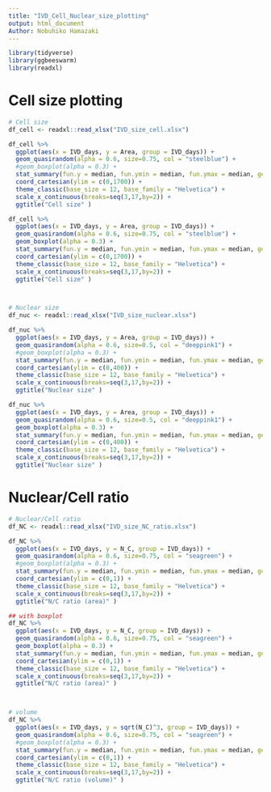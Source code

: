 ```yaml
---
title: "IVD_Cell_Nuclear_size_plotting"
output: html_document
Author: Nobuhiko Hamazaki
---
```

```r
library(tidyverse)
library(ggbeeswarm)
library(readxl)
```


# Cell size plotting
```r

# Cell size
df_cell <- readxl::read_xlsx("IVD_size_cell.xlsx")

df_cell %>%
  ggplot(aes(x = IVD_days, y = Area, group = IVD_days)) +
  geom_quasirandom(alpha = 0.6, size=0.75, col = "steelblue") +
  #geom_boxplot(alpha = 0.3) +
  stat_summary(fun.y = median, fun.ymin = median, fun.ymax = median, geom = "crossbar", width = 0.75, size = 0.3) +
  coord_cartesian(ylim = c(0,1700)) +
  theme_classic(base_size = 12, base_family = "Helvetica") + 
  scale_x_continuous(breaks=seq(3,17,by=2)) +
  ggtitle("Cell size" ) 

df_cell %>%
  ggplot(aes(x = IVD_days, y = Area, group = IVD_days)) +
  geom_quasirandom(alpha = 0.6, size=0.75, col = "steelblue") +
  geom_boxplot(alpha = 0.3) +
  stat_summary(fun.y = median, fun.ymin = median, fun.ymax = median, geom = "crossbar", width = 0.75, size = 0.3) +
  coord_cartesian(ylim = c(0,1700)) +
  theme_classic(base_size = 12, base_family = "Helvetica") + 
  scale_x_continuous(breaks=seq(3,17,by=2)) +
  ggtitle("Cell size" )  



# Nuclear size
df_nuc <- readxl::read_xlsx("IVD_size_nuclear.xlsx")

df_nuc %>%
  ggplot(aes(x = IVD_days, y = Area, group = IVD_days)) +
  geom_quasirandom(alpha = 0.6, size=0.5, col = "deeppink1") +
  #geom_boxplot(alpha = 0.3) +
  stat_summary(fun.y = median, fun.ymin = median, fun.ymax = median, geom = "crossbar", width = 0.75, size = 0.3) +
  coord_cartesian(ylim = c(0,400)) +
  theme_classic(base_size = 12, base_family = "Helvetica") + 
  scale_x_continuous(breaks=seq(3,17,by=2)) +
  ggtitle("Nuclear size" ) 

df_nuc %>%
  ggplot(aes(x = IVD_days, y = Area, group = IVD_days)) +
  geom_quasirandom(alpha = 0.6, size=0.5, col = "deeppink1") +
  geom_boxplot(alpha = 0.3) +
  stat_summary(fun.y = median, fun.ymin = median, fun.ymax = median, geom = "crossbar", width = 0.75, size = 0.3) +
  coord_cartesian(ylim = c(0,400)) +
  theme_classic(base_size = 12, base_family = "Helvetica") + 
  scale_x_continuous(breaks=seq(3,17,by=2)) +
  ggtitle("Nuclear size" ) 
```



# Nuclear/Cell ratio
```r

# Nuclear/Cell ratio
df_NC <- readxl::read_xlsx("IVD_size_NC_ratio.xlsx")

df_NC %>%
  ggplot(aes(x = IVD_days, y = N_C, group = IVD_days)) +
  geom_quasirandom(alpha = 0.6, size=0.75, col = "seagreen") +
  #geom_boxplot(alpha = 0.3) +
  stat_summary(fun.y = median, fun.ymin = median, fun.ymax = median, geom = "crossbar", width = 0.75, size = 0.3) +
  coord_cartesian(ylim = c(0,1)) +
  theme_classic(base_size = 12, base_family = "Helvetica") + 
  scale_x_continuous(breaks=seq(3,17,by=2)) +
  ggtitle("N/C ratio (area)" )  

## with boxplot
df_NC %>%
  ggplot(aes(x = IVD_days, y = N_C, group = IVD_days)) +
  geom_quasirandom(alpha = 0.6, size=0.75, col = "seagreen") +
  geom_boxplot(alpha = 0.3) +
  stat_summary(fun.y = median, fun.ymin = median, fun.ymax = median, geom = "crossbar", width = 0.75, size = 0.3) +
  coord_cartesian(ylim = c(0,1)) +
  theme_classic(base_size = 12, base_family = "Helvetica") + 
  scale_x_continuous(breaks=seq(3,17,by=2)) +
  ggtitle("N/C ratio (area)" )  



# volume
df_NC %>%
  ggplot(aes(x = IVD_days, y = sqrt(N_C)^3, group = IVD_days)) +
  geom_quasirandom(alpha = 0.6, size=0.75, col = "seagreen") +
  #geom_boxplot(alpha = 0.3) +
  stat_summary(fun.y = median, fun.ymin = median, fun.ymax = median, geom = "crossbar", width = 0.75, size = 0.3) +
  coord_cartesian(ylim = c(0,1)) +
  theme_classic(base_size = 12, base_family = "Helvetica") + 
  scale_x_continuous(breaks=seq(3,17,by=2)) +
  ggtitle("N/C ratio (volume)" )  



```





